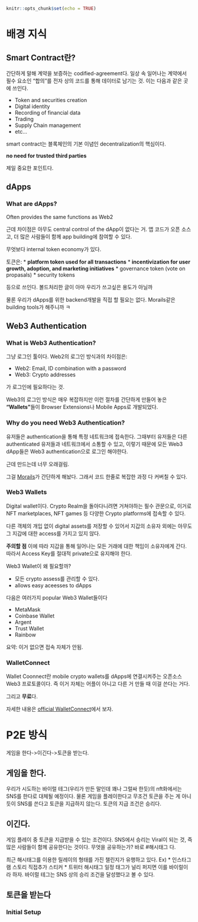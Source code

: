 ```r
knitr::opts_chunk$set(echo = TRUE)
```

# 배경 지식

## Smart Contract란?

간단하게 말해 계약을 보증하는 codified-agreement다.
일상 속 일어나는 계약에서 필수 요소인 "합의"를 전자 상의 코드를 통해 데이터로 남기는 것. 
이는  다음과 같은 곳에 쓰인다.

* Token and securities creation
* Digital identity
* Recording of financial data
* Trading 
* Supply Chain management
* etc...

smart contract는 블록체인의 기본 이념인 decentralization의 핵심이다.

**no need for trusted third parties**

제일 중요한 포인트다. 

## dApps 

### What are dApps?

Often provides the same functions as Web2

근데 차이점은 아무도 central control of the dApp이 없다는 거. 
앱 코드가 오픈 소스고, 더 많은 사람들이 함께 app building에 참여할 수 있다.

무엇보다 internal token economy가 있다.

토큰은:
* **platform token used for all transactions**
* **incentivization for user growth, adoption, and marketing initiatives**
* governance token (vote on propasals)
* security tokens

등으로 쓰인다. 
볼드처리한 글이 아마 우리가 쓰고싶은 용도가 아닐까

물론 우리가 dApps를 위한 backend개발을 직접 할 필요는 없다.
Morails같은 building tools가 해주니까 ㅋ

## Web3 Authentication

### What is Web3 Authentication?

그냥 로그인 툴이다. 
Web2의 로그인 방식과의 차이점은:

  * Web2: Email, ID combination with a password
  * Web3:  Crypto addresses

가 로그인에 필요하다는 것. 

Web3의 로그인 방식은 매우 복잡하지만 이런 절차를 간단하게 만들어 놓은 
**"Wallets"**들이 Browser Extensions나 Mobile Apps로 개발되었다. 

### Why do you need Web3 Authentication?

유저들은 authentication을 통해 특정 네트워크에 접속한다.
그때부터 유저들은 다른 authenticated 유저들과 네트워크에서 소통할 수 있고, 이렇기 때문에 모든 Web3 dApp들은 Web3 authentication으로 로그인 해야한다.

근데 만드는데 너무 오래걸림. 

그걸 [Morails](https://moralis.io/)가 간단하게 해놨다.
그래서 코드 한줄로 복잡한 과정 다 커버칠 수 있다. 

### Web3 Wallets

Digital wallet이다. 
Crypto Realm을 돌아다니려면 거쳐야하는 필수 관문으로,
이거로 NFT marketplaces, NFT games 등 다양한 Crypto platforms에 접속할 수 있다.

다른 객체의 개입 없이 digital assets를 저장할 수 있어서 지갑의 소유자 외에는 아무도 그 지갑에 대한 access를 가지고 있지 않다.

**주의할 점**
이에 따라 지갑을 통해 일어나는 모든 거래에 대한 
책임이 소유자에게 간다. 따라서 Access Key를 
절대적 private으로 유지해야 한다. 

Web3 Wallet이 왜 필요할까?

  * 모든 crypto assess를 관리할 수 있다.
  * allows easy aceesses to dApps
  
다음은 여러가지 popular Web3 Wallet들이다

  * MetaMask
  * Coinbase Wallet
  * Argent
  * Trust Wallet
  * Rainbow
  
요약: 이거 없으면 접속 자체가 안됨. 

### WalletConnect

Wallet Coonnect란
mobile crypto wallets를 dApps에 연결시켜주는
오픈소스 Web3 프로토콜이다. 
즉 이거 자체는 어플이 아니고 다른 거 만들 때 
이걸 쓴다는 거다.

그리고 **무료**다. 

자세한 내용은 [official WalletConnect](https://walletconnect.com/)에서 보자. 

# P2E 방식

게임을 한다->이긴다->토큰을 받는다.

## 게임을 한다.

우리가 시도하는 바이럴 테그(우리가 만든 말인데 꽤나 그럴싸 한듯)의 nft화에서는 SNS를 한다로 대체될 예정이다. 물론 게임을 플레이한다고 무조건 토큰을 주는 게 아니듯이 SNS를 쓴다고 토큰을 지급하지 않는다. 
토큰의 지급 조건은 승리다. 

## 이긴다.

게임 플레이 중 토큰을 지급받을 수 있는 조건이다.
SNS에서 승리는 Viral이 되는 것, 즉 많은 사람들이 함께 공유한다는 것이다.
무엇을 공유하는가? 바로 #해시태그 다. 

최근 해시태그를 이용한 릴레이의 형태를 가진 챌린지가 
유행하고 있다. 
Ex) 
* 인스타그램 스토리 직접추가 스티커
* 트위터 해시태그 
일정 태그가 널리 퍼지면 이를 바이럴이라 하자.
바이럴 테그는 SNS 상의 승리 조건을 달성했다고 볼 수 있다.

## 토큰을 받는다


### Initial Setup





